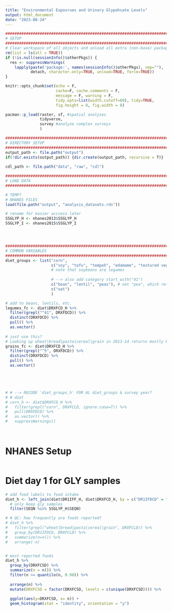 ```yaml
---
title: "Environmental Exposrues and Urinary Glypohsate Levels"
output: html_document
date: "2023-08-24"
---
```




```r
########################################################################################################################
# SETUP
########################################################################################################################
# Clear workspace of all objects and unload all extra (non-base) packages
rm(list = ls(all = TRUE))
if (!is.null(sessionInfo()$otherPkgs)) {
  res <- suppressWarnings(
    lapply(paste('package:', names(sessionInfo()$otherPkgs), sep=""),
           detach, character.only=TRUE, unload=TRUE, force=TRUE))
}

knitr::opts_chunk$set(echo = F, 
                      cache=F, cache.comments = F, 
                      message = F, warning = F, 
                      tidy.opts=list(width.cutoff=60), tidy=TRUE,
                      fig.height = 8, fig.width = 8)  

pacman::p_load(raster, sf, #spatial analyses
               tidyverse,
               survey #analyze complex surveys
               )

########################################################################################################################
# DIRECTORY SETUP
########################################################################################################################
output_path <- file.path("output")
if(!dir.exists(output_path)) {dir.create(output_path, recursive = T)}
  
cdl_path <- file.path("data", "raw", "cdl")

########################################################################################################################
# LOAD DATA
########################################################################################################################

# TEMP?
# NHANES FILES
load(file.path("output", "analysis_datasets.rds"))

# rename for easier acccess later
SSGLYP_H <- nhanes2013$SSGLYP_H
SSGLYP_I <- nhanes2015$SSGLYP_I




########################################################################################################################
# COMMON VARIABLES
########################################################################################################################
diet_groups <- list("corn", 
                    c("soy", "tofu", "tempeh", "edamame", "textured vegetable protein", "miso"),
                    # note that soybeans are legumes
                    
                    # --> also add category start_with("41")
                    c("bean", "lentil", "peas"), # not "pea", which returns peanut butter etc.
                    c("oat")
                    )

# add to beans, lentils, etc.
legumes_fc <- diet$DRXFCD_H %>% 
  filter(grepl("^41", DRXFDCD)) %>%
  distinct(DRXFDCD) %>%
  pull() %>%
  as.vector()
  
# just use this? 
# Looking up wheat|bread|pasta|cereal|grain in 2013-14 returns mostly breaded mixed dishes, e.g., chicken tenders
grains_fc <- diet$DRXFCD_H %>% 
  filter(grepl("^5", DRXFDCD)) %>%
  distinct(DRXFDCD) %>%
  pull() %>%
  as.vector()





# # --> RECODE 'diet_groups_h' FOR AL diet_groups & survey year?
# # diet
# corn_h <- diet$DRXFCD_H %>%
#   filter(grepl("corn", DRXFCLD, ignore.case=T)) %>%
#   pull(DRXFDCD) %>%
#   as.vector() %>%
#   suppressWarnings()

 
```

# NHANES Setup

```r


```

 


# Diet day 1 for GLY samples

```r
# add food labels to food intake
diet_h <- left_join(diet$DR1IFF_H, diet$DRXFCD_H, by = c("DR1IFDCD" = "DRXFDCD")) %>%
  # only keep gly samples
  filter(SEQN %in% SSGLYP_H$SEQN)


```

```r
# # QC: how frequently are foods reported?
# diet_h %>% 
#   filter(grepl("wheat|bread|pasta|cereal|grain", DRXFCLD)) %>% 
#   group_by(DR1IFDCD, DRXFCLD) %>% 
#   summarize(n=n()) %>%
#   arrange(-n)  


# most reported foods
diet_h %>%
  group_by(DRXFCSD) %>%
  summarize(n = n()) %>% 
  filter(n >= quantile(n, 0.98)) %>%
  
  arrange(n) %>%
  mutate(DRXFCSD = factor(DRXFCSD, levels = c(unique(DRXFCSD)))) %>%
  
  ggplot(aes(y=DRXFCSD, x= n)) + 
  geom_histogram(stat = "identity", orientation = "y")



```



